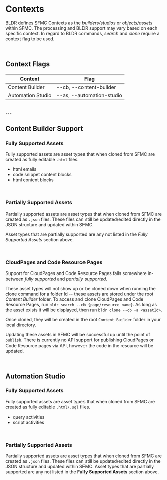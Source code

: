 

# Contexts

BLDR defines SFMC Contexts as the _builders/studios_ or _objects/assets_ within SFMC. The processing and BLDR support may vary based on each specific context. In regard to BLDR commands, _search_ and _clone_ require a context flag to be used.

<br />

## Context Flags

|Context               | Flag                      |
| -------------------- | ------------------------- |
| Content Builder      | --cb, --content-builder   |
| Automation Studio    | --as, --automation-studio |


<br />
---
<br />

## Content Builder Support

### Fully Supported Assets

Fully supported assets are asset types that when cloned from SFMC are created as fully editable `.html` files.

- html emails
- code snippet content blocks
- html content blocks

<br />

### Partially Supported Assets

Partially supported assets are asset types that when cloned from SFMC are created as `.json` files. These files can still be updated/edited directly in the JSON structure and updated within SFMC. 

Asset types that are partially supported are any not listed in the _Fully Supported Assets_ section above.

<br />

### CloudPages and Code Resource Pages

Support for CloudPages and Code Resource Pages falls somewhere in-between _fully supported_ and _partially supported_.

These asset types will not show up or be cloned down when running the clone command for a folder Id -- these assets are stored under the root _Content Builder_ folder. To access and clone CloudPages and Code Resource Pages, run `bldr search --cb {page/resource name}`. As long as the asset exists it will be displayed, then run `bldr clone --cb -a <assetId>`.

Once cloned, they will be created in the root `Content Builder` folder in your local directory.

Updating these assets in SFMC will be successful up until the point of `publish`. There is currently no API support for publishing CloudPages or Code Resource pages via API, however the code in the resource will be updated.

<br />

## Automation Studio
### Fully Supported Assets

Fully supported assets are asset types that when cloned from SFMC are created as fully editable `.html/.sql` files.

-   query activities
-   script activities

<br />

### Partially Supported Assets

Partially supported assets are asset types that when cloned from SFMC are created as `.json` files. These files can still be updated/edited directly in the JSON structure and updated within SFMC. Asset types that are partially supported are any not listed in the **Fully Supported Assets** section above.
